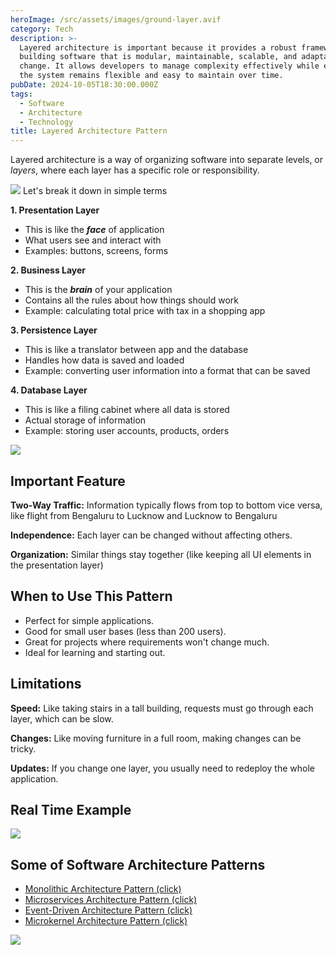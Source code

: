 ```yaml
---
heroImage: /src/assets/images/ground-layer.avif
category: Tech
description: >-
  Layered architecture is important because it provides a robust framework for
  building software that is modular, maintainable, scalable, and adaptable to
  change. It allows developers to manage complexity effectively while ensuring
  the system remains flexible and easy to maintain over time.
pubDate: 2024-10-05T18:30:00.000Z
tags:
  - Software
  - Architecture
  - Technology
title: Layered Architecture Pattern
---
```


Layered architecture is a way of organizing software into separate levels, or _layers_, where each layer has a specific role or responsibility.

![](../../../assets/images/infomation/layered-archetrecture.png)
Let's break it down in simple terms

**1. Presentation Layer**

- This is like the **_face_** of application
- What users see and interact with
- Examples: buttons, screens, forms

**2. Business Layer**

- This is the **_brain_** of your application
- Contains all the rules about how things should work
- Example: calculating total price with tax in a shopping app

**3. Persistence Layer**

- This is like a translator between app and the database
- Handles how data is saved and loaded
- Example: converting user information into a format that can be saved

**4. Database Layer**

- This is like a filing cabinet where all data is stored
- Actual storage of information
- Example: storing user accounts, products, orders

![](../../../assets/images/infomation/3tier003.png)

## Important Feature

**Two-Way Traffic:** Information typically flows from top to bottom vice versa, like flight from Bengaluru to Lucknow and Lucknow to Bengaluru

**Independence:** Each layer can be changed without affecting others.

**Organization:** Similar things stay together (like keeping all UI elements in the presentation layer)

## When to Use This Pattern

- Perfect for simple applications.
- Good for small user bases (less than 200 users).
- Great for projects where requirements won't change much.
- Ideal for learning and starting out.

## Limitations

**Speed:** Like taking stairs in a tall building, requests must go through each layer, which can be slow.

**Changes:** Like moving furniture in a full room, making changes can be tricky.

**Updates:** If you change one layer, you usually need to redeploy the whole application.

## Real Time Example

![](../../../assets/images/infomation/mermaid-diagram-20241017161215.png)

## Some of Software Architecture Patterns

- [Monolithic Architecture Pattern (click)](https://pranshu.tech/post/software-architecture-pattern/monolithic-architecture-pattern/)
- [Microservices Architecture Pattern (click)](https://pranshu.tech/post/software-architecture-pattern/microservices-architecture-pattern/)
- [Event-Driven Architecture Pattern (click)](https://pranshu.tech/post/software-architecture-pattern/event-driven-architecture-pattern/)
- [Microkernel Architecture Pattern (click)](https://pranshu.tech/post/software-architecture-pattern/microkernel-architecture-pattern/)

![](../../../assets/images/infomation/types-of-archetecture.png)
